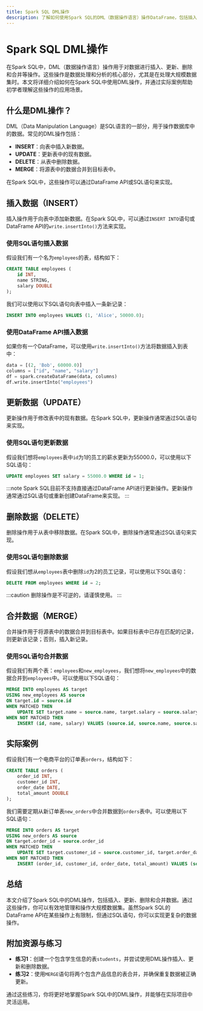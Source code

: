 ```yaml
---
title: Spark SQL DML操作
description: 了解如何使用Spark SQL的DML（数据操作语言）操作DataFrame，包括插入、更新、删除和合并数据。
---
```


# Spark SQL DML操作

在Spark SQL中，DML（数据操作语言）操作用于对数据进行插入、更新、删除和合并等操作。这些操作是数据处理和分析的核心部分，尤其是在处理大规模数据集时。本文将详细介绍如何在Spark SQL中使用DML操作，并通过实际案例帮助初学者理解这些操作的应用场景。

## 什么是DML操作？

DML（Data Manipulation Language）是SQL语言的一部分，用于操作数据库中的数据。常见的DML操作包括：

- **INSERT**：向表中插入新数据。
- **UPDATE**：更新表中的现有数据。
- **DELETE**：从表中删除数据。
- **MERGE**：将源表中的数据合并到目标表中。

在Spark SQL中，这些操作可以通过DataFrame API或SQL语句来实现。

## 插入数据（INSERT）

插入操作用于向表中添加新数据。在Spark SQL中，可以通过`INSERT INTO`语句或DataFrame API的`write.insertInto()`方法来实现。

### 使用SQL语句插入数据

假设我们有一个名为`employees`的表，结构如下：

```sql
CREATE TABLE employees (
    id INT,
    name STRING,
    salary DOUBLE
);
```

我们可以使用以下SQL语句向表中插入一条新记录：

```sql
INSERT INTO employees VALUES (1, 'Alice', 50000.0);
```

### 使用DataFrame API插入数据

如果你有一个DataFrame，可以使用`write.insertInto()`方法将数据插入到表中：

```python
data = [(2, 'Bob', 60000.0)]
columns = ["id", "name", "salary"]
df = spark.createDataFrame(data, columns)
df.write.insertInto("employees")
```

## 更新数据（UPDATE）

更新操作用于修改表中的现有数据。在Spark SQL中，更新操作通常通过SQL语句来实现。

### 使用SQL语句更新数据

假设我们想将`employees`表中`id`为1的员工的薪水更新为55000.0，可以使用以下SQL语句：

```sql
UPDATE employees SET salary = 55000.0 WHERE id = 1;
```

:::note
Spark SQL目前不支持直接通过DataFrame API进行更新操作。更新操作通常通过SQL语句或重新创建DataFrame来实现。
:::

## 删除数据（DELETE）

删除操作用于从表中移除数据。在Spark SQL中，删除操作通常通过SQL语句来实现。

### 使用SQL语句删除数据

假设我们想从`employees`表中删除`id`为2的员工记录，可以使用以下SQL语句：

```sql
DELETE FROM employees WHERE id = 2;
```

:::caution
删除操作是不可逆的，请谨慎使用。
:::

## 合并数据（MERGE）

合并操作用于将源表中的数据合并到目标表中。如果目标表中已存在匹配的记录，则更新该记录；否则，插入新记录。

### 使用SQL语句合并数据

假设我们有两个表：`employees`和`new_employees`，我们想将`new_employees`中的数据合并到`employees`中。可以使用以下SQL语句：

```sql
MERGE INTO employees AS target
USING new_employees AS source
ON target.id = source.id
WHEN MATCHED THEN
    UPDATE SET target.name = source.name, target.salary = source.salary
WHEN NOT MATCHED THEN
    INSERT (id, name, salary) VALUES (source.id, source.name, source.salary);
```

## 实际案例

假设我们有一个电商平台的订单表`orders`，结构如下：

```sql
CREATE TABLE orders (
    order_id INT,
    customer_id INT,
    order_date DATE,
    total_amount DOUBLE
);
```

我们需要定期从新订单表`new_orders`中合并数据到`orders`表中。可以使用以下SQL语句：

```sql
MERGE INTO orders AS target
USING new_orders AS source
ON target.order_id = source.order_id
WHEN MATCHED THEN
    UPDATE SET target.customer_id = source.customer_id, target.order_date = source.order_date, target.total_amount = source.total_amount
WHEN NOT MATCHED THEN
    INSERT (order_id, customer_id, order_date, total_amount) VALUES (source.order_id, source.customer_id, source.order_date, source.total_amount);
```

## 总结

本文介绍了Spark SQL中的DML操作，包括插入、更新、删除和合并数据。通过这些操作，你可以有效地管理和操作大规模数据集。虽然Spark SQL的DataFrame API在某些操作上有限制，但通过SQL语句，你可以实现更复杂的数据操作。

## 附加资源与练习

- **练习1**：创建一个包含学生信息的表`students`，并尝试使用DML操作插入、更新和删除数据。
- **练习2**：使用`MERGE`语句将两个包含产品信息的表合并，并确保重复数据被正确更新。

通过这些练习，你将更好地掌握Spark SQL中的DML操作，并能够在实际项目中灵活运用。